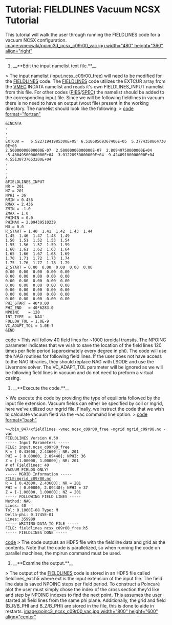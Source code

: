 =Tutorial: FIELDLINES Vacuum NCSX Tutorial= 
This tutorial will walk the user through running the FIELDLINES code for a vacuum NCSX configuration.
[[image:vmecwiki/poinc3d_ncsx_c09r00_vac.jpg width="480" height="360" align="right"]]

----

# __**Edit the input namelist text file.**__
> The input namelist (input.ncsx_c09r00_free) will need to be modified for the [[FIELDLINES]] code. The [[FIELDLINES]] code utilizes the EXTCUR array from the [[VMEC]] INDATA namelist and reads it's own FIELDLINES_INPUT namelist from this file. For other codes ([[PIES]]/[[SPEC]]) the namelist should be added to the corresponding input file. Since we will be following fieldlines in vacuum there is no need to have an output (wout file) present in the working directory. The namelist should look like the following:
> [[code format="fortran"]]
 &INDATA
 .
 .
 .
 EXTCUR =   6.52271941985300E+05  6.51868569367400E+05  5.37743588647300E+05
 2.50000000000000E-07  2.50000000000000E-07  2.80949750000000E+04
 -5.48049500000000E+04  3.01228950000000E+04  9.42409100000000E+04
 4.55138737653200E+04
 .
 .
 .
 /
 &FIELDLINES_INPUT
 NR = 201
 NZ = 201
 NPHI = 36
 RMIN = 0.436
 RMAX = 2.436
 ZMIN = -1.0
 ZMAX = 1.0
 PHIMIN = 0.0
 PHIMAX = 2.09439510239
 MU = 0.0
 R_START = 1.40  1.41  1.42  1.43  1.44
 1.45  1.46  1.47  1.48  1.49
 1.50  1.51  1.52  1.53  1.54
 1.55  1.56  1.57  1.59  1.59
 1.60  1.61  1.62  1.63  1.64
 1.65  1.66  1.67  1.68  1.69
 1.70  1.71  1.72  1.73  1.74
 1.75  1.76  1.77  1.78  1.79
 Z_START = 0.00  0.00  0.00  0.00  0.00
 0.00  0.00  0.00  0.00  0.00
 0.00  0.00  0.00  0.00  0.00
 0.00  0.00  0.00  0.00  0.00
 0.00  0.00  0.00  0.00  0.00
 0.00  0.00  0.00  0.00  0.00
 0.00  0.00  0.00  0.00  0.00
 0.00  0.00  0.00  0.00  0.00
 PHI_START = 40*0.00
 PHI_END   = 40*6283.0
 NPOINC    = 120
 INT_TYPE  = 'NAG'
 FOLLOW_TOL = 1.0E-9
 VC_ADAPT_TOL = 1.0E-7
 &END
[[code]]
> This will follow 40 field lines for ~1000 toroidal transits. The NPOINC parameter indicates that we wish to save the location of the field lines 120 times per field period (approximately every degree in phi). The code will use the NAG routines for following field lines. If the user does not have access to the NAG libraries, they should replace NAG with LSODE and use the Livermore solver. The VC_ADAPT_TOL parameter will be ignored as we will be following field lines in vacuum and do not need to preform a virtual casing.
# __**Execute the code.**__
> We execute the code by providing the type of equilibria followed by the input file extension. Vacuum fields can either be specified by coil or mgrid, here we've utilized our mgrid file. Finally, we instruct the code that we wish to calculate vacuum field via the -vac command line option.
> [[code format="bash"]]
 >~/bin_847/xfieldlines -vmec ncsx_c09r00_free -mgrid mgrid_c09r00.nc -vac
 FIELDLINES Version 0.50
 ----- Input Parameters -----
 FILE: input.ncsx_c09r00_free
 R = [ 0.43600, 2.43600]; NR: 201
 PHI = [ 0.00000, 2.09440]; NPHI: 36
 Z = [-1.00000, 1.00000]; NR: 201
 # of Fieldlines: 40
 VACUUM FIELDS ONLY!
 ----- MGRID Information -----
 FILE:mgrid_c09r00.nc
 R = [ 0.43600, 2.43600]; NR = 201
 PHI = [ 0.00000, 2.09440]; NPHI = 37
 Z = [-1.00000, 1.00000]; NZ = 201
 ----- FOLLOWING FIELD LINES -----
 Method: NAG
 Lines: 40
 Tol: 0.1000E-08 Type: M
 Delta-phi: 0.1745E-01
 Lines: 359989
 ----- WRITING DATA TO FILE -----
 FILE: fieldlines_ncsx_c09r00_free.h5
 ----- FIELDLINES DONE -----
[[code]]
> The code outputs an HDF5 file with the fieldline data and grid as the contents. Note that the code is parallelized, so when running the code on parallel machines, the mpirun command must be used.
# __**Examine the output.**__
> The output of the [[FIELDLINES]] code is stored in an HDF5 file called fieldlines_ext.h5 where ext is the input extension of the input file. The field line data is saved NPOINC steps per field period. To construct a Poincaré plot the user must simply chose the index of the cross section they'd like and step by NPOINC indexes to find the next point. This assumes the user started all field lines from the same phi plane. Additionally, the grid and field (B_R/B_PHI and B_Z/B_PHI) are stored in the file, this is done to aide in restarts.
[[image:poinc3_ncsx_c09r00_vac.jpg width="800" height="600" align="center"]]